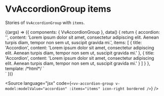 
<Meta title="Components/AccordionGroup/Props/items" />

# VvAccordionGroup items

Stories of `VvAccordionGroup` with `items`.

<Canvas>
	<Story name="items" args={{}}>
		{(args) => ({
			components: { VvAccordionGroup },
			data() {
				return {
					accordion: '',
					content:
						'Lorem ipsum dolor sit amet, consectetur adipiscing elit. Aenean turpis diam, tempor non sem ut, suscipit gravida mi.',
					items: [
						{
							title: 'Accordion',
							content:
								'Lorem ipsum dolor sit amet, consectetur adipiscing elit. Aenean turpis diam, tempor non sem ut, suscipit gravida mi.'
						},
						{
							title: 'Accordion',
							content:
								'Lorem ipsum dolor sit amet, consectetur adipiscing elit. Aenean turpis diam, tempor non sem ut, suscipit gravida mi.'
						}
					]
				}
			},
			template:
				/*html*/
				`<div class="w-1/2">
					<vv-accordion-group v-model:modelValue="accordion" :items="items" icon-right bordered />
				</div>`
		})}
	</Story>
</Canvas>

<Source
	language="jsx"
	code={`<vv-accordion-group v-model:modelValue="accordion" :items="items" icon-right bordered />`}
/>
